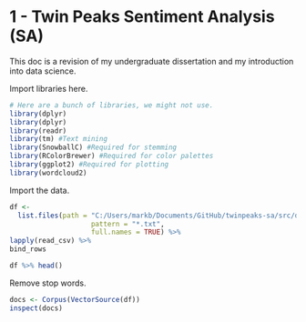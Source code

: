 # 1 - Twin Peaks Sentiment Analysis (SA)
This doc is a revision of my undergraduate dissertation and my introduction into data science.

Import libraries here.
```r
# Here are a bunch of libraries, we might not use.
library(dplyr)												
library(dplyr)											
library(readr)
library(tm) #Text mining
library(SnowballC) #Required for stemming
library(RColorBrewer) #Required for color palettes
library(ggplot2) #Required for plotting
library(wordcloud2)
```

Import the data.
```r
df <- 
  list.files(path = "C:/Users/markb/Documents/GitHub/twinpeaks-sa/src/data",
					pattern = "*.txt", 
					full.names = TRUE) %>%
lapply(read_csv) %>%										
bind_rows													

df %>% head()

```

Remove stop words.
```r
docs <- Corpus(VectorSource(df))
inspect(docs)
```

